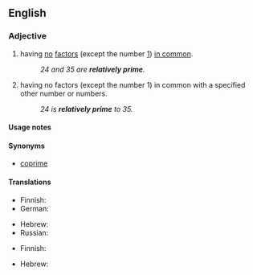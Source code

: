 ==English==
{{wikipedia}}

===Adjective===
{{en-adj|-}}

# {{lb|en|mathematics|of two or more numbers}} having [[no]] [[factor]]s (except the number [[1]]) [[in common]].
#: ''24 and 35 are '''relatively prime'''.''
# {{lb|en|mathematics|of a number}} having no factors (except the number 1) in common with a specified other number or numbers.
#: ''24 is '''relatively prime''' to 35.''

====Usage notes====
{{en-usage-equal}}

====Synonyms====
* [[coprime]]

====Translations====
{{trans-top|(of two or more positive integers) having no factors in common}}
* Finnish: {{t|fi|[[keskenään]] [[jaoton|jaottomia]]|p}}
* German: {{t|de|relativ prim}}
{{trans-mid}}
* Hebrew: {{t|he|זרים|tr=zarím}}
* Russian: {{t|ru|взаи́мно просто́й}}
{{trans-bottom}}

{{trans-top|(of a positive integer) having no factor in common with...}}
* Finnish: {{t|fi|[[keskenään]] [[jaoton]] ... [[kanssa]]}}
{{trans-mid}}
* Hebrew: {{t+|he|זר|tr=zár}}
{{trans-bottom}}